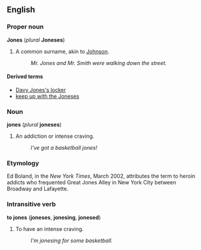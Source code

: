 ==English==
===Proper noun===
'''Jones''' (''plural'' '''Joneses''')

# A common surname, akin to [[Johnson]].
#: ''Mr. Jones and Mr. Smith were walking down the street.''

====Derived terms====
*[[Davy Jones's locker]]<!-- not sure about apostrophe or capitalisation --><!--Apostrophe because possessive; extra "s" because this is pronounced; capitalised because a proper noun - Paul G, 2005-6-10-->
*[[keep up with the Joneses]]

===Noun===
'''jones''' (''plural'' '''joneses''')

# An addiction or intense craving.
#: ''I've got a basketball jones!''

===Etymology===
Ed Boland, in the ''New York Times'', March 2002, attributes the term to heroin addicts who frequented Great Jones Alley in New York City between Broadway and Lafayette.

===Intransitive verb===
'''to jones''' ('''joneses''', '''jonesing''', '''jonesed''')

#To have an intense craving.
#:''I'm jonesing for some basketball.''